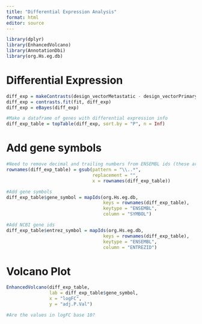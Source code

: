 ```yaml
---
title: "Differential Expression Analysis"
format: html
editor: source
---
```


```r

library(dplyr)
library(EnhancedVolcano)
library(AnnotationDbi)
library(org.Hs.eg.db)

```

# Differential Expression
```r

diff_exp = makeContrasts(design_vectorMetastatic - design_vectorPrimary, levels = colnames(coef(fit)))
diff_exp = contrasts.fit(fit, diff_exp)
diff_exp = eBayes(diff_exp)

#Make a dataframe of genes with differential expression info
diff_exp_table = topTable(diff_exp, sort.by = "P", n = Inf)

```


# Add gene symbols
```r

#Need to remove decimal and trailing numbers from ENSEMBL ids (these are version numbers)
rownames(diff_exp_table) = gsub(pattern = "\\..*",
                                replacement = "",
                                x = rownames(diff_exp_table))

#Add gene symbols
diff_exp_table$gene_symbol = mapIds(org.Hs.eg.db,
                                    keys = rownames(diff_exp_table),
                                    keytype = "ENSEMBL",
                                    column = "SYMBOL")

#Add NCBI gene ids
diff_exp_table$entrez_symbol = mapIds(org.Hs.eg.db,
                                    keys = rownames(diff_exp_table),
                                    keytype = "ENSEMBL",
                                    column = "ENTREZID")

```

# Volcano Plot
```r

EnhancedVolcano(diff_exp_table,
                lab = diff_exp_table$gene_symbol,
                x = "logFC",
                y = "adj.P.Val")

#Are the values in logFC base 10? 

```

